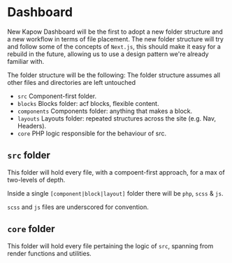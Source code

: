 
# Dashboard

New Kapow Dashboard will be the first to adopt a new folder structure and a new workflow in terms of file placement.
The new folder structure will try and follow some of the concepts of `Next.js`, this should make it easy for a rebuild in the future, allowing us to use a design pattern we're already familiar with.

The folder structure will be the following:
<Callout>
    The folder structure assumes all other files and directories are left untouched
</Callout>

<FileTree>
    <FileTree.Folder name="core" open={true}>
    </FileTree.Folder>
    <FileTree.Folder name="src" open={true}>
        <FileTree.Folder name="blocks" open={true}>
            <FileTree.Folder name="..." open={true}>
            </FileTree.Folder>
        </FileTree.Folder>
        <FileTree.Folder name="components" open={true}>
            <FileTree.Folder name="button" open={true}>
                <FileTree.File name="button.php" />
                <FileTree.File name="_button.scss" />
                <FileTree.File name="_button.js" />
            </FileTree.Folder>
        </FileTree.Folder>
        <FileTree.Folder name="layouts" open={true}>
            <FileTree.Folder name="..." open={true}>
            </FileTree.Folder>
        </FileTree.Folder>
    </FileTree.Folder>
</FileTree>

- `src` Component-first folder.
- `blocks` Blocks folder: acf blocks, flexible content.
- `components` Components folder: anything that makes a block.
- `layouts` Layouts folder: repeated structures across the site (e.g. Nav, Headers).
- `core` PHP logic responsible for the behaviour of src.

## `src` folder

This folder will hold every file, with a compoent-first approach, for a max of two-levels of depth.

Inside a single `[component|block|layout]` folder there will be `php`, `scss` & `js`.

`scss` and `js` files are underscored for convention.

## `core` folder

This folder will hold every file pertaining the logic of `src`, spanning from render functions and utilities.
